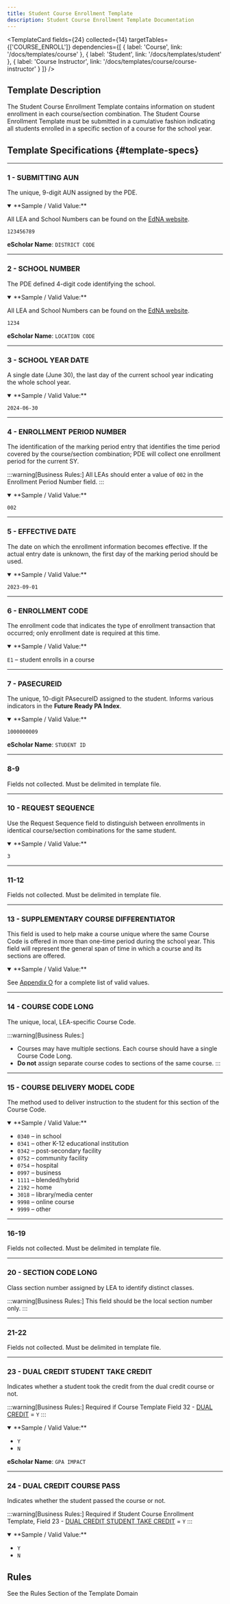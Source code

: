 ```yaml
---
title: Student Course Enrollment Template
description: Student Course Enrollment Template Documentation
---
```


<TemplateCard
  fields={24}
  collected={14}
  targetTables={['COURSE_ENROLL']}
  dependencies={[
    { label: 'Course', link: '/docs/templates/course' },
    { label: 'Student', link: '/docs/templates/student' },
    { label: 'Course Instructor', link: '/docs/templates/course/course-instructor' }
  ]}
/>

## Template Description

The Student Course Enrollment Template contains information on student enrollment in each course/section combination. The Student Course Enrollment Template must be submitted in a cumulative fashion indicating all students enrolled in a specific section of a course for the school year.

## Template Specifications {#template-specs}

---
### 1 - SUBMITTING AUN
<p><Badge color="required" /> <Badge color="key" /> <Badge length={9} /></p>

The unique, 9-digit AUN assigned by the PDE.

<details open>
<summary>**Sample / Valid Value:**</summary>

All LEA and School Numbers can be found on the [EdNA website](http://www.edna.pa.gov/Screens/wfHome.aspx).

`123456789`
</details>

**eScholar Name**: `DISTRICT CODE`

---
### 2 - SCHOOL NUMBER
<p><Badge color="required" /> <Badge color="key" /> <Badge length={4} /></p>

The PDE defined 4-digit code identifying the school.

<details open>
<summary>**Sample / Valid Value:**</summary>

All LEA and School Numbers can be found on the [EdNA website](http://www.edna.pa.gov/Screens/wfHome.aspx).

`1234`
</details>

**eScholar Name**: `LOCATION CODE`

---
### 3 - SCHOOL YEAR DATE
<p><Badge color="required" /> <Badge color="key" /> <Badge length={10} /></p>

A single date (June 30), the last day of the current school year indicating the whole school year.

<details open>
<summary>**Sample / Valid Value:**</summary>

`2024-06-30`
</details>

---
### 4 - ENROLLMENT PERIOD NUMBER
<p><Badge color="required" /> <Badge color="key" /> <Badge length={3} /></p>

The identification of the marking period entry that identifies the time period covered by the course/section combination; PDE will collect one enrollment period for the current SY.

:::warning[Business Rules:]
All LEAs should enter a value of `002` in the Enrollment Period Number field.
:::

<details open>
<summary>**Sample / Valid Value:**</summary>

`002`
</details>

---
### 5 - EFFECTIVE DATE
<p><Badge color="required" /> <Badge color="key" /> <Badge length={10} /></p>

The date on which the enrollment information becomes effective. If the actual entry date is unknown, the first day of the marking period should be used.

<details open>
<summary>**Sample / Valid Value:**</summary>

`2023-09-01`
</details>

---
### 6 - ENROLLMENT CODE
<p><Badge color="required" /> <Badge color="key" /> <Badge length={6} /></p>

The enrollment code that indicates the type of enrollment transaction that occurred; only enrollment date is required at this time.

<details open>
<summary>**Sample / Valid Value:**</summary>

`E1` – student enrolls in a course
</details>

---
### 7 - PASECUREID
<p><Badge color="required" /> <Badge color="key" /> <Badge length={10} /></p>

The unique, 10-digit PAsecureID assigned to the student.  Informs various indicators in the **Future Ready PA Index**.

<details open>
<summary>**Sample / Valid Value:**</summary>

`1000000009`
</details>

**eScholar Name**: `STUDENT ID`

---
### 8-9
Fields not collected. Must be delimited in template file.

---
### 10 - REQUEST SEQUENCE
<p><Badge color="required" /> <Badge color="key" /> <Badge length={3} /></p>

Use the Request Sequence field to distinguish between enrollments in identical course/section combinations for the same student.

<details open>
<summary>**Sample / Valid Value:**</summary>

`3`
</details>

---
### 11-12
Fields not collected. Must be delimited in template file.

---
### 13 - SUPPLEMENTARY COURSE DIFFERENTIATOR
<p><Badge color="required" /> <Badge color="key" /> <Badge length={2} /></p>

This field is used to help make a course unique where the same Course Code is offered in more than one-time period during the school year. This field will represent the general span of time in which a course and its sections are offered.

<details open>
<summary>**Sample / Valid Value:**</summary>

See [Appendix O](docs/appendix/appendix-O.mdx) for a complete list of valid values.
</details>

---
### 14 - COURSE CODE LONG
<p><Badge color="required" /> <Badge color="key" /> <Badge length={12} /></p>

The unique, local, LEA-specific Course Code.

:::warning[Business Rules:]
- Courses may have multiple sections. Each course should have a single Course Code Long.   
- **Do not** assign separate course codes to sections of the same course.
:::

---
### 15 - COURSE DELIVERY MODEL CODE
<p><Badge color="optional" /> <Badge color="updateable" /> <Badge length={4} /></p>

The method used to deliver instruction to the student for this section of the Course Code.

<details open>
<summary>**Sample / Valid Value:**</summary>

- `0340` – in school
- `0341` – other K-12 educational institution
- `0342` – post-secondary facility
- `0752` – community facility
- `0754` – hospital
- `0997` – business
- `1111` – blended/hybrid
- `2192` – home
- `3018` – library/media center
- `9998` – online course
- `9999` – other
</details>

---
### 16-19
Fields not collected. Must be delimited in template file.

---
### 20 - SECTION CODE LONG
<p><Badge color="required" /> <Badge color="key" /> <Badge length={25} /></p>

Class section number assigned by LEA to identify distinct classes.

:::warning[Business Rules:]
This field should be the local section number only.
:::

---
### 21-22
Fields not collected. Must be delimited in template file.

---
### 23 - DUAL CREDIT STUDENT TAKE CREDIT
<p><Badge color="conditional" /> <Badge color="updateable" /> <Badge length={1} /></p>

Indicates whether a student took the credit from the dual credit course or not.

:::warning[Business Rules:]
Required if Course Template Field 32 - [DUAL CREDIT](docs/templates/course/course.mdx#32---dual-credit) = `Y`
:::

<details open>
<summary>**Sample / Valid Value:**</summary>

- `Y`
- `N`
</details>

**eScholar Name**: `GPA IMPACT`

---
### 24 - DUAL CREDIT COURSE PASS  
<p><Badge color="conditional" /> <Badge color="updateable" /> <Badge length={1} /></p>

Indicates whether the student passed the course or not.

:::warning[Business Rules:]
Required if Student Course Enrollment Template, Field 23 - [DUAL CREDIT STUDENT TAKE CREDIT](#23---dual-credit-student-take-credit) = `Y`
:::

<details open>
<summary>**Sample / Valid Value:**</summary>

- `Y` 
- `N`
</details>

## Rules

See the Rules Section of the Template Domain